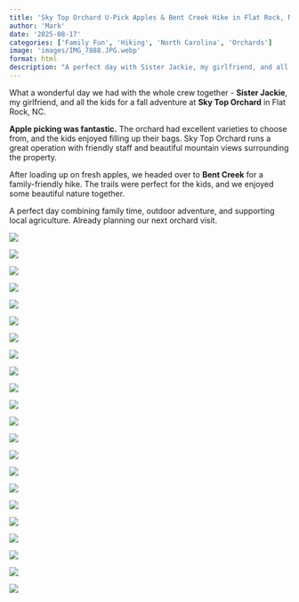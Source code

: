 ```yaml
---
title: 'Sky Top Orchard U-Pick Apples & Bent Creek Hike in Flat Rock, NC'
author: 'Mark'
date: '2025-08-17'
categories: ['Family Fun', 'Hiking', 'North Carolina', 'Orchards']
image: 'images/IMG_7888.JPG.webp'
format: html
description: "A perfect day with Sister Jackie, my girlfriend, and all the kids at Sky Top Orchard picking apples in Flat Rock, NC, followed by a beautiful hike at Bent Creek."
---
```


What a wonderful day we had with the whole crew together - **Sister Jackie**, my girlfriend, and all the kids for a fall adventure at **Sky Top Orchard** in Flat Rock, NC.

**Apple picking was fantastic.** The orchard had excellent varieties to choose from, and the kids enjoyed filling up their bags. Sky Top Orchard runs a great operation with friendly staff and beautiful mountain views surrounding the property.

After loading up on fresh apples, we headed over to **Bent Creek** for a family-friendly hike. The trails were perfect for the kids, and we enjoyed some beautiful nature together.

A perfect day combining family time, outdoor adventure, and supporting local agriculture. Already planning our next orchard visit.

![](images/IMG_7888.JPG.webp)

![](images/3EE728B0-.JPG.webp)

![](images/IMG_0265.webp)

![](images/IMG_0268.webp)

![](images/IMG_0280.webp)

![](images/IMG_0281.webp)

![](images/IMG_0283.webp)

![](images/IMG_0284.webp)

![](images/IMG_0285.webp)

![](images/IMG_0286.webp)

![](images/IMG_0289.webp)

![](images/IMG_0291.webp)

![](images/IMG_0292.webp)

![](images/IMG_0293.webp)

![](images/IMG_0295.webp)

![](images/IMG_0299.webp)

![](images/IMG_0301.webp)

![](images/IMG_0303.webp)

![](images/IMG_0305.webp)

![](images/IMG_0306.webp)

![](images/IMG_7145.webp)

![](images/IMG_7150.webp)
